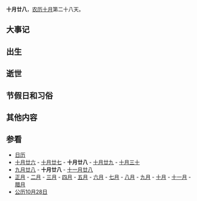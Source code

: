 {{Lunar10Calendar}}
'''十月廿八'''，[[农历|农历]][[十月_(农历)|十月]]第二十八天。

==大事记==

==出生==

==逝世==

==节假日和习俗==

==其他内容==

==参看==
*[[历史上的今天|日历]]
*[[十月廿六|十月廿六]] - [[十月廿七|十月廿七]] - '''十月廿八''' - [[十月廿九|十月廿九]] - [[十月三十|十月三十]] 
*[[九月廿八|九月廿八]] - '''十月廿八''' - [[十一月廿八|十一月廿八]]
*[[正月|正月]] - [[二月_(农历)|二月]] - [[三月_(农历)|三月]] - [[四月_(农历)|四月]] - [[五月_(农历)|五月]] - [[六月_(农历)|六月]] - [[七月_(农历)|七月]] - [[八月_(农历)|八月]] - [[九月_(农历)|九月]] - [[十月_(农历)|十月]] - [[十一月_(农历)|十一月]] - [[腊月|腊月]]
*[[公历|公历]][[10月28日|10月28日]]